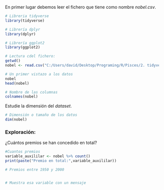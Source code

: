 En primer lugar debemos leer el fichero que tiene como nombre *nobel.csv*. 


```r
# Libreria tidyverse
library(tidyverse)

# Librería dplyr
library(dplyr)

# Librería ggplot2
library(ggplot2)

```

```r

# Lectura cdel fichero:
getwd()
nobel <- read.csv("C:/Users/david/Desktop/Programing/R/Pisces/2. tidyverse/data/nobel.csv")

# Un primer vistazo a los datos
nobel
head(nobel)


```

```r

# Nombre de las columnas
colnames(nobel)

```

Estudie la dimensión del *dataset*. 

```r

# Dimensión o tamaño de los datos
dim(nobel)

```

### Exploración: 

¿Cuántos premios se han concedido en total? 

```r
#Cuantos premios
variable_auxililar <- nobel %>% count()
print(paste("Premio en total:",variable_auxililar))

# Premios entre 1950 y 2000


# Muestra esa variable con un mensaje

```